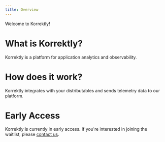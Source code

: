 ```yaml
---
title: Overview
---
```


Welcome to Korrektly!

# What is Korrektly?

Korrektly is a platform for application analytics and observability.

# How does it work?

Korrektly integrates with your distributables and sends telemetry data to our platform.

# Early Access

Korrektly is currently in early access. If you're interested in joining the waitlist, please [contact us](mailto:support@korrektly.com).
